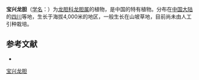 {{Speciesbox
| name = 宝兴龙胆
| status = 
| status_system = 
| image =
| genus = Gentiana
| species = baoxingensis
| authority = T. N. Ho
}}

'''宝兴龙胆'''（[[学名|学名]]：{{lang|la|''Gentiana baoxingensis''}}）为[[龙胆科|龙胆科]][[龙胆属|龙胆属]]的植物，是中国的特有植物。分布在[[中国大陆|中国大陆]]的[[四川|四川]]等地，生长于海拔4,000米的地区，一般生长在山坡草地，目前尚未由人工引种栽培。

== 参考文献 ==
<div class="references-small">
* {{cite web| url =http://www.bioinfo.cn/db05/KmzwSpecies.php?action=view&id=9186| title =宝兴龙胆| work =《中国高等植物数据库全库》| publisher =中国科学院微生物研究所| author =昆明植物研究所| accessdate =2009-02-24| deadurl =yes| archiveurl =https://web.archive.org/web/20160305072606/http://www.bioinfo.cn/db05/KmzwSpecies.php?action=view&id=9186| archivedate =2016-03-05}}
</div>
{{Taxonbar|from=Q10949297}}

[[Category:龙胆属|宝兴龙胆]]


{{植物小作品}}